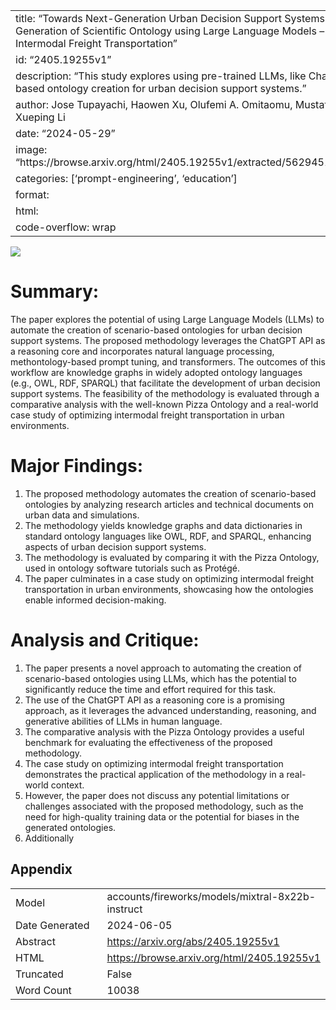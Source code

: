 
---
title: "Towards Next-Generation Urban Decision Support Systems through AI-Powered Generation of Scientific Ontology using Large Language Models -- A Case in Optimizing Intermodal Freight Transportation"
id: "2405.19255v1"
description: "This study explores using pre-trained LLMs, like ChatGPT, to automate scenario-based ontology creation for urban decision support systems."
author: Jose Tupayachi, Haowen Xu, Olufemi A. Omitaomu, Mustafa Can Camur, Aliza Sharmin, Xueping Li
date: "2024-05-29"
image: "https://browse.arxiv.org/html/2405.19255v1/extracted/5629451/Content/figures/Figure1.png"
categories: ['prompt-engineering', 'education']
format:
  html:
    code-overflow: wrap
---

![](https://browse.arxiv.org/html/2405.19255v1/extracted/5629451/Content/figures/Figure1.png)

# Summary:

The paper explores the potential of using Large Language Models (LLMs) to automate the creation of scenario-based ontologies for urban decision support systems. The proposed methodology leverages the ChatGPT API as a reasoning core and incorporates natural language processing, methontology-based prompt tuning, and transformers. The outcomes of this workflow are knowledge graphs in widely adopted ontology languages (e.g., OWL, RDF, SPARQL) that facilitate the development of urban decision support systems. The feasibility of the methodology is evaluated through a comparative analysis with the well-known Pizza Ontology and a real-world case study of optimizing intermodal freight transportation in urban environments.

# Major Findings:

1. The proposed methodology automates the creation of scenario-based ontologies by analyzing research articles and technical documents on urban data and simulations.
2. The methodology yields knowledge graphs and data dictionaries in standard ontology languages like OWL, RDF, and SPARQL, enhancing aspects of urban decision support systems.
3. The methodology is evaluated by comparing it with the Pizza Ontology, used in ontology software tutorials such as Protégé.
4. The paper culminates in a case study on optimizing intermodal freight transportation in urban environments, showcasing how the ontologies enable informed decision-making.

# Analysis and Critique:

1. The paper presents a novel approach to automating the creation of scenario-based ontologies using LLMs, which has the potential to significantly reduce the time and effort required for this task.
2. The use of the ChatGPT API as a reasoning core is a promising approach, as it leverages the advanced understanding, reasoning, and generative abilities of LLMs in human language.
3. The comparative analysis with the Pizza Ontology provides a useful benchmark for evaluating the effectiveness of the proposed methodology.
4. The case study on optimizing intermodal freight transportation demonstrates the practical application of the methodology in a real-world context.
5. However, the paper does not discuss any potential limitations or challenges associated with the proposed methodology, such as the need for high-quality training data or the potential for biases in the generated ontologies.
6. Additionally

## Appendix

|          |          |
|----------|----------|
| Model     | accounts/fireworks/models/mixtral-8x22b-instruct       |
| Date Generated     | 2024-06-05       |
| Abstract | [https://arxiv.org/abs/2405.19255v1](https://arxiv.org/abs/2405.19255v1)        |
| HTML     | [https://browse.arxiv.org/html/2405.19255v1](https://browse.arxiv.org/html/2405.19255v1)       |
| Truncated       | False       |
| Word Count       | 10038       |